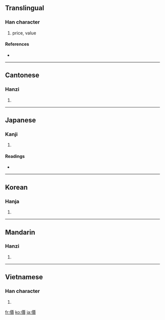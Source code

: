 {{see|价|価}}
==Translingual==

===Han character===
{{Han char|rn=9|rad=人|as=13|sn=15|four=2128<sub>6</sub>|canj=人一田金 (OMWC)}}

# price, value

====References====
* {{Han ref|kx=0118.110|dkj=01163|dj=0250.230|hdz=10224.050|uh=50F9|ud=20729|bh=BBF9|bd=48121}}

----

==Cantonese==

===Hanzi===
{{yue-hanzi|jyut=|y=ga3}}

# {{defn|Cantonese}}

----

==Japanese==

===Kanji===
{{ja-kanji|grade=|rs=人13}}

# {{defn|Japanese}}

====Readings====
* {{ja-readings|on=[[か]] (ka), [[け]] (ke)|kun=[[あたい]] (atai)}}

----

==Korean==

===Hanja===
{{ko-hanja|hangeul=가|rv=ga|mr=ka}}

# {{defn|Korean}}

----

==Mandarin==

===Hanzi===
{{cmn-hanzi|sim=价|pin=[[jià]] ([[jia4]])|wg=chia<sup>4</sup>}}

# {{defn|Mandarin}}

----

==Vietnamese==

===Han character===
{{vi-hantu|giá}}

# {{defn|Vietnamese}}

[[fr:價]]
[[ko:價]]
[[ja:價]]